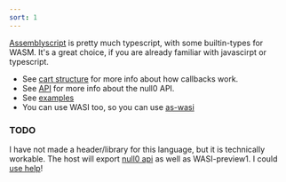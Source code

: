 ```yaml
---
sort: 1
---
```



<Callout emoji='A'>[Assemblyscript](https://www.assemblyscript.org/) is pretty much typescript, with some builtin-types for WASM. It's a great choice, if you are already familiar with javascirpt or typescript.</Callout>

- See [cart structure](/null0/cart) for more info about how callbacks work.
- See [API](/null0/api) for more info about the null0 API.
- See [examples](https://github.com/notnullgames/notnullgames/tree/main/examples/)
- You can use WASI too, so you can use [as-wasi](https://github.com/jedisct1/as-wasi)

### TODO

I have not made a header/library for this language, but it is technically workable. The host will export [null0 api](/null0/api) as well as WASI-preview1. I could [use help](https://github.com/notnullgames/null0)!
